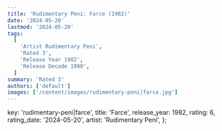 ```yaml
---
title: 'Rudimentary Peni: Farce (1982)'
date: '2024-05-20'
lastmod: '2024-05-20'
tags:
  [
    'Artist Rudimentary Peni',
    'Rated 3',
    'Release Year 1982',
    'Release Decade 1980',
  ]
summary: 'Rated 3'
authors: ['default']
images: ['/content/images/rudimentary-peni|farce.jpg']
---
```


  key: 'rudimentary-peni|farce',
  title: 'Farce',
  release_year: 1982,
  rating: 6,
  rating_date: '2024-05-20',
  artist: 'Rudimentary Peni',
};

<MusicRating data={data} />
